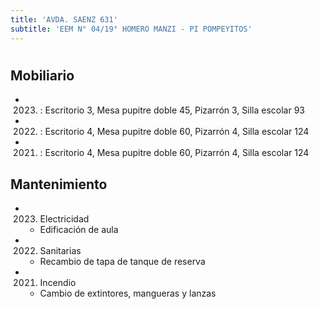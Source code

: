 ```yaml
---
title: 'AVDA. SAENZ 631'
subtitle: 'EEM N° 04/19° HOMERO MANZI - PI POMPEYITOS'
---
```


#


## Mobiliario

*  (2023) : Escritorio 3, Mesa pupitre doble 45, Pizarrón 3, Silla escolar 93 

*  (2022) : Escritorio 4, Mesa pupitre doble 60, Pizarrón 4, Silla escolar 124 

*  (2021) : Escritorio 4, Mesa pupitre doble 60, Pizarrón 4, Silla escolar 124 





## Mantenimiento

*  (2023) Electricidad 
    + Edificación de aula

*  (2022) Sanitarias 
    + Recambio de tapa de tanque de reserva

*  (2021) Incendio 
    + Cambio de extintores, mangueras y lanzas



